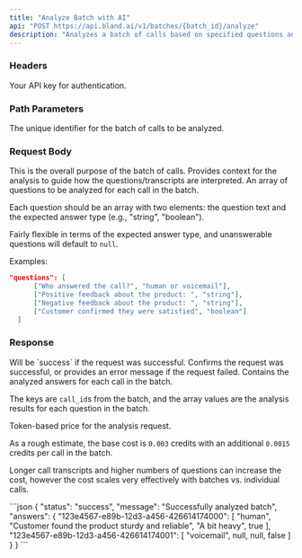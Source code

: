 ```yaml
---
title: "Analyze Batch with AI" 
api: "POST https://api.bland.ai/v1/batches/{batch_id}/analyze"
description: "Analyzes a batch of calls based on specified questions and goals."
---
```


### Headers

<ParamField header="authorization" type="string" required>
  Your API key for authentication.
</ParamField>

### Path Parameters

<ParamField query="batch_id" type="string" required>
  The unique identifier for the batch of calls to be analyzed.
</ParamField>

### Request Body

<ParamField body="goal" type="string" required>
  This is the overall purpose of the batch of calls. Provides context for the analysis to guide how the questions/transcripts are interpreted.
</ParamField>

<ParamField body="questions" type="array" required>
  An array of questions to be analyzed for each call in the batch. 
  
  Each question should be an array with two elements: the question text and the expected answer type (e.g., "string", "boolean").

  Fairly flexible in terms of the expected answer type, and unanswerable questions will default to `null`.

  Examples:
  ```json
  "questions": [
        ["Who answered the call?", "human or voicemail"],
        ["Positive feedback about the product: ", "string"],
        ["Negative feedback about the product: ", "string"],
        ["Customer confirmed they were satisfied", "boolean"]
    ]
  ```
</ParamField>

### Response

<ResponseField type="object" name="status">
  Will be `success` if the request was successful.
</ResponseField>

<ResponseField type="string" name="message">
  Confirms the request was successful, or provides an error message if the request failed.
</ResponseField>

<ResponseField type="object" name="answers">
  Contains the analyzed answers for each call in the batch.

  The keys are `call_id`s from the batch, and the array values are the analysis results for each question in the batch.
</ResponseField>

<ResponseField type="number" name="credits_used">
  Token-based price for the analysis request.

  As a rough estimate, the base cost is `0.003` credits with an additional `0.0015` credits per call in the batch.

  Longer call transcripts and higher numbers of questions can increase the cost, however the cost scales very effectively with batches vs. individual calls.
</ResponseField>

<ResponseExample>
```json
{
    "status": "success",
    "message": "Successfully analyzed batch",
    "answers": {
        "123e4567-e89b-12d3-a456-426614174000": [
            "human",
            "Customer found the product sturdy and reliable",
            "A bit heavy",
            true
        ],
        "123e4567-e89b-12d3-a456-426614174001": [
            "voicemail",
            null,
            null,
            false
        ]
    }
}
```
</ResponseExample>






